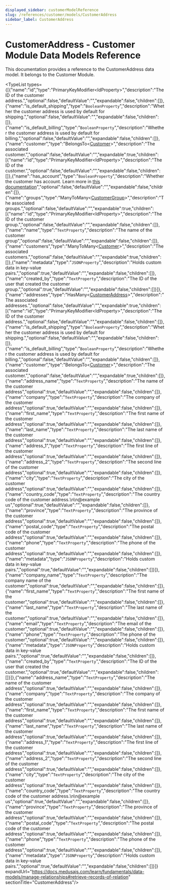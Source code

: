 ```yaml
---
displayed_sidebar: customerModelReference
slug: /references/customer/models/CustomerAddress
sidebar_label: CustomerAddress
---
```



# CustomerAddress - Customer Module Data Models Reference

This documentation provides a reference to the CustomerAddress data model. It belongs to the Customer Module.

<SourceCodeLink link="https://github.com/medusajs/medusa/blob/a503bbe5963f95710f599c466dfb2c3956914e06/packages/modules/customer/src/models/address.ts#L4" />

<TypeList types={[{"name":"id","type":"PrimaryKeyModifier&#60;IdProperty&#62;","description":"The ID of the customer address.","optional":false,"defaultValue":"","expandable":false,"children":[]},{"name":"is_default_shipping","type":"`BooleanProperty`","description":"Whether the customer address is used by default for shipping.","optional":false,"defaultValue":"","expandable":false,"children":[]},{"name":"is_default_billing","type":"`BooleanProperty`","description":"Whether the customer address is used by default for billing.","optional":false,"defaultValue":"","expandable":false,"children":[]},{"name":"customer","type":"BelongsTo&#60;[Customer](../customer_models.Customer/page.mdx)&#62;","description":"The associated customer.","optional":false,"defaultValue":"","expandable":true,"children":[{"name":"id","type":"PrimaryKeyModifier&#60;IdProperty&#62;","description":"The ID of the customer.","optional":false,"defaultValue":"","expandable":false,"children":[]},{"name":"has_account","type":"`BooleanProperty`","description":"Whether the customer has account. Learn more in [this documentation](https://docs.medusajs.com/resources/commerce-modules/customer/customer-accounts)","optional":false,"defaultValue":"","expandable":false,"children":[]},{"name":"groups","type":"ManyToMany&#60;[CustomerGroup](../customer_models.CustomerGroup/page.mdx)&#62;","description":"The associated groups.","optional":false,"defaultValue":"","expandable":true,"children":[{"name":"id","type":"PrimaryKeyModifier&#60;IdProperty&#62;","description":"The ID of the customer group.","optional":false,"defaultValue":"","expandable":false,"children":[]},{"name":"name","type":"`TextProperty`","description":"The name of the customer group","optional":false,"defaultValue":"","expandable":false,"children":[]},{"name":"customers","type":"ManyToMany&#60;[Customer](../customer_models.Customer/page.mdx)&#62;","description":"The associated customers.","optional":false,"defaultValue":"","expandable":true,"children":[]},{"name":"metadata","type":"`JSONProperty`","description":"Holds custom data in key-value pairs.","optional":true,"defaultValue":"","expandable":false,"children":[]},{"name":"created_by","type":"`TextProperty`","description":"The ID of the user that created the customer group.","optional":true,"defaultValue":"","expandable":false,"children":[]}]},{"name":"addresses","type":"HasMany&#60;[CustomerAddress](./page.mdx)&#62;","description":"The associated addresses.","optional":false,"defaultValue":"","expandable":true,"children":[{"name":"id","type":"PrimaryKeyModifier&#60;IdProperty&#62;","description":"The ID of the customer address.","optional":false,"defaultValue":"","expandable":false,"children":[]},{"name":"is_default_shipping","type":"`BooleanProperty`","description":"Whether the customer address is used by default for shipping.","optional":false,"defaultValue":"","expandable":false,"children":[]},{"name":"is_default_billing","type":"`BooleanProperty`","description":"Whether the customer address is used by default for billing.","optional":false,"defaultValue":"","expandable":false,"children":[]},{"name":"customer","type":"BelongsTo&#60;[Customer](../customer_models.Customer/page.mdx)&#62;","description":"The associated customer.","optional":false,"defaultValue":"","expandable":true,"children":[]},{"name":"address_name","type":"`TextProperty`","description":"The name of the customer address","optional":true,"defaultValue":"","expandable":false,"children":[]},{"name":"company","type":"`TextProperty`","description":"The company of the customer address","optional":true,"defaultValue":"","expandable":false,"children":[]},{"name":"first_name","type":"`TextProperty`","description":"The first name of the customer address","optional":true,"defaultValue":"","expandable":false,"children":[]},{"name":"last_name","type":"`TextProperty`","description":"The last name of the customer address","optional":true,"defaultValue":"","expandable":false,"children":[]},{"name":"address_1","type":"`TextProperty`","description":"The first line of the customer address","optional":true,"defaultValue":"","expandable":false,"children":[]},{"name":"address_2","type":"`TextProperty`","description":"The second line of the customer address","optional":true,"defaultValue":"","expandable":false,"children":[]},{"name":"city","type":"`TextProperty`","description":"The city of the customer address","optional":true,"defaultValue":"","expandable":false,"children":[]},{"name":"country_code","type":"`TextProperty`","description":"The country code of the customer address.\n\n@example us","optional":true,"defaultValue":"","expandable":false,"children":[]},{"name":"province","type":"`TextProperty`","description":"The province of the customer address","optional":true,"defaultValue":"","expandable":false,"children":[]},{"name":"postal_code","type":"`TextProperty`","description":"The postal code of the customer address","optional":true,"defaultValue":"","expandable":false,"children":[]},{"name":"phone","type":"`TextProperty`","description":"The phone of the customer address","optional":true,"defaultValue":"","expandable":false,"children":[]},{"name":"metadata","type":"`JSONProperty`","description":"Holds custom data in key-value pairs.","optional":true,"defaultValue":"","expandable":false,"children":[]}]},{"name":"company_name","type":"`TextProperty`","description":"The company name of the customer","optional":true,"defaultValue":"","expandable":false,"children":[]},{"name":"first_name","type":"`TextProperty`","description":"The first name of the customer","optional":true,"defaultValue":"","expandable":false,"children":[]},{"name":"last_name","type":"`TextProperty`","description":"The last name of the customer","optional":true,"defaultValue":"","expandable":false,"children":[]},{"name":"email","type":"`TextProperty`","description":"The email of the customer","optional":true,"defaultValue":"","expandable":false,"children":[]},{"name":"phone","type":"`TextProperty`","description":"The phone of the customer","optional":true,"defaultValue":"","expandable":false,"children":[]},{"name":"metadata","type":"`JSONProperty`","description":"Holds custom data in key-value pairs.","optional":true,"defaultValue":"","expandable":false,"children":[]},{"name":"created_by","type":"`TextProperty`","description":"The ID of the user that created the customer.","optional":true,"defaultValue":"","expandable":false,"children":[]}]},{"name":"address_name","type":"`TextProperty`","description":"The name of the customer address","optional":true,"defaultValue":"","expandable":false,"children":[]},{"name":"company","type":"`TextProperty`","description":"The company of the customer address","optional":true,"defaultValue":"","expandable":false,"children":[]},{"name":"first_name","type":"`TextProperty`","description":"The first name of the customer address","optional":true,"defaultValue":"","expandable":false,"children":[]},{"name":"last_name","type":"`TextProperty`","description":"The last name of the customer address","optional":true,"defaultValue":"","expandable":false,"children":[]},{"name":"address_1","type":"`TextProperty`","description":"The first line of the customer address","optional":true,"defaultValue":"","expandable":false,"children":[]},{"name":"address_2","type":"`TextProperty`","description":"The second line of the customer address","optional":true,"defaultValue":"","expandable":false,"children":[]},{"name":"city","type":"`TextProperty`","description":"The city of the customer address","optional":true,"defaultValue":"","expandable":false,"children":[]},{"name":"country_code","type":"`TextProperty`","description":"The country code of the customer address.\n\n@example us","optional":true,"defaultValue":"","expandable":false,"children":[]},{"name":"province","type":"`TextProperty`","description":"The province of the customer address","optional":true,"defaultValue":"","expandable":false,"children":[]},{"name":"postal_code","type":"`TextProperty`","description":"The postal code of the customer address","optional":true,"defaultValue":"","expandable":false,"children":[]},{"name":"phone","type":"`TextProperty`","description":"The phone of the customer address","optional":true,"defaultValue":"","expandable":false,"children":[]},{"name":"metadata","type":"`JSONProperty`","description":"Holds custom data in key-value pairs.","optional":true,"defaultValue":"","expandable":false,"children":[]}]} expandUrl="https://docs.medusajs.com/learn/fundamentals/data-models/manage-relationships#retrieve-records-of-relation" sectionTitle="CustomerAddress"/>
